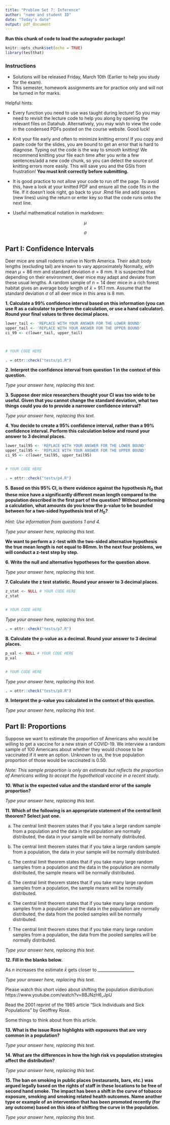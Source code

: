 ```yaml
---
title: "Problem Set 7: Inference"
author: "name and student ID"
date: "Today's date"
output: pdf_document
---
```


**Run this chunk of code to load the autograder package!**
```r
knitr::opts_chunk$set(echo = TRUE)
library(testthat)
```

### Instructions 
* Solutions will be released Friday, March 10th (Earlier to help you study for the exam).
* This semester, homework assignments are for practice only and will not be turned in for marks.

Helpful hints:

- Every function you need to use was taught during lecture! So you may need to revisit the lecture code to help you along by opening the relevant files on Datahub. Alternatively, you may wish to view the code in the condensed PDFs posted on the course website. Good luck!

- Knit your file early and often to minimize knitting errors! If you copy and paste code for the slides, you are bound to get an error that is hard to diagnose. Typing out the code is the way to smooth knitting! We recommend knitting your file each time after you write a few sentences/add a new code chunk, so you can detect the source of knitting errors more easily. This will save you and the GSIs from frustration! **You must knit correctly before submitting.**

- It is good practice to not allow your code to run off the page. To avoid this, have a look at your knitted PDF and ensure all the code fits in the file. If it doesn't look right, go back to your .Rmd file and add spaces (new lines) using the return or enter key so that the code runs onto the next line.

\newpage

- Useful mathematical notation in markdown:

$$\mu$$

$$\sigma$$

\newpage

## Part I: Confidence Intervals

Deer mice are small rodents native in North America. Their adult body lengths (excluding tail) are known to vary approximately Normally, with mean $\mu=86$ mm and standard deviation $\sigma=8$ mm. It is suspected that depending on their  environment, deer mice may adapt and deviate from these usual lengths. A random  sample of $n=14$ deer mice in a rich forest habitat gives an average body length  of $\bar{x}=91.1$ mm. Assume that the standard deviation $\sigma$ of all deer mice in this area is 8 mm. 

**1. Calculate a 99% confidence interval based on this information (you can use R as a calculator to perform the calculation, or use a hand calculator). Round your final values to three decimal places.**

```r
lower_tail <- 'REPLACE WITH YOUR ANSWER FOR THE LOWER BOUND'
upper_tail <- 'REPLACE WITH YOUR ANSWER FOR THE UPPER BOUND'
ci_99 <- c(lower_tail, upper_tail)



# YOUR CODE HERE
```

```r
. = ottr::check("tests/p1.R")
```

\newpage

**2. Interpret the confidence interval from question 1 in the context of this question.**


_Type your answer here, replacing this text._

\newpage

**3. Suppose deer mice researchers thought your CI was too wide to be useful. Given that you cannot change the standard deviation, what two things could you do to provide a narrower confidence interval?**

_Type your answer here, replacing this text._

\newpage

**4. You decide to create a 95% confidence interval, rather than a 99% confidence interval. Perform this calculation below and round your answer to 3 decimal places.**

```r
lower_tail95 <- 'REPLACE WITH YOUR ANSWER FOR THE LOWER BOUND'
upper_tail95 <- 'REPLACE WITH YOUR ANSWER FOR THE UPPER BOUND'
ci_95 <- c(lower_tail95, upper_tail95)


# YOUR CODE HERE

```

```r
. = ottr::check("tests/p4.R")
```

\newpage

**5. Based on this 95% CI, is there evidence against the hypothesis $H_0$ that these mice have a significantly different mean length compared to the population described in the first part of the question? Without performing a calculation, what amounts do you know the p-value to be bounded between for a two-sided hypothesis test of $H_0$?** 

*Hint: Use information from questions 1 and 4.*

_Type your answer here, replacing this text._

**We want to perform a z-test with the two-sided alternative hypothesis the true mean length is not equal to 86mm. In the next four problems, we will conduct a z-test step by step.**

\newpage

**6. Write the null and alternative hypotheses for the question above.**


_Type your answer here, replacing this text._

\newpage

**7. Calculate the z test statistic. Round your answer to 3 decimal places.**

```r

z_stat <- NULL # YOUR CODE HERE
z_stat


# YOUR CODE HERE

```

_Type your answer here, replacing this text._

```r
. = ottr::check("tests/p7.R")
```

\newpage

**8. Calculate the p-value as a decimal. Round your answer to 3 decimal places.**

```r

p_val <- NULL # YOUR CODE HERE
p_val


# YOUR CODE HERE

```

_Type your answer here, replacing this text._

```r
. = ottr::check("tests/p8.R")
```

\newpage

**9. Interpret the p-value you calculated in the context of this question.**

_Type your answer here, replacing this text._

## Part II: Proportions

Suppose we want to estimate the proportion of Americans who would be willing to get a vaccine for a new strain of COVID-19. We interview a random sample of 100 Americans about whether they would choose to be vaccinated if it were an option. Unknown to us, the true population proportion of those would be vaccinated is 0.50. 

*Note: This sample proportion is only an estimate but reflects the proportion of Americans willing to accept the hypothetical vaccine in a recent study.*

**10. What is the expected value and the standard error of the sample proportion?**

_Type your answer here, replacing this text._

\newpage

**11. Which of the following is an appropriate statement of the central limit theorem? Select just one.**

  (a) The central limit theorem states that if you take a large random sample from a population and the data in the population are normally distributed, the data in your sample will be normally distributed.
  
  (b) The central limit theorem states that if you take a large random sample from a population, the data in your sample will be normally distributed.
 
  (c) The central limit theorem states that if you take many large random samples from a population and the data in the population are normally distributed, the sample means will be normally distributed.
  
  (d) The central limit theorem states that if you take many large random samples from a population, the sample means will be normally distributed.
 
  (e) The central limit theorem states that if you take many large random samples from a population and the data in the population are normally distributed, the data from the pooled samples will be normally distributed.
  
  (f) The central limit theorem states that if you take many large random samples from a population, the data from the pooled samples will be normally distributed.
  

_Type your answer here, replacing this text._

\newpage

**12. Fill in the blanks below.**

As $n$ increases the estimate $\bar{x}$ gets closer to  __________________

_Type your answer here, replacing this text._

\newpage

Please watch this short video about shifting the population distribution: https://www.youtube.com/watch?v=8BJNzH6_JpU

Read the 2001 reprint of the 1985 article "Sick Individuals and Sick Populations" by Geoffrey Rose.

Some things to think about from this article.

**13. What is the issue Rose highlights with exposures that are very common in a population?**

_Type your answer here, replacing this text._

**14. What are the differences in how the high risk vs population strategies affect the distribution?**

_Type your answer here, replacing this text._

**15. The ban on smoking in public places (restaurants, bars, etc.) was argued legally based on the rights of staff in these locations to be free of second hand smoke. The impact has been a shift in the curve of tobacco exposure, smoking and smoking related health outcomes. Name another type or example of an intervention that has been promoted recently (for any outcome) based on this idea of shifting the curve in the population.**

_Type your answer here, replacing this text._
